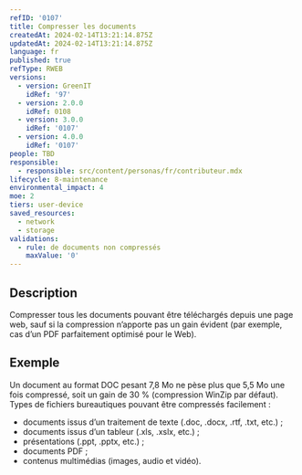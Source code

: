 ```yaml
---
refID: '0107'
title: Compresser les documents
createdAt: 2024-02-14T13:21:14.875Z
updatedAt: 2024-02-14T13:21:14.875Z
language: fr
published: true
refType: RWEB
versions:
  - version: GreenIT
    idRef: '97'
  - version: 2.0.0
    idRef: 0108
  - version: 3.0.0
    idRef: '0107'
  - version: 4.0.0
    idRef: '0107'
people: TBD
responsible:
  - responsible: src/content/personas/fr/contributeur.mdx
lifecycle: 8-maintenance
environmental_impact: 4
moe: 2
tiers: user-device
saved_resources:
  - network
  - storage
validations:
  - rule: de documents non compressés
    maxValue: '0'
---
```


## Description

Compresser tous les documents pouvant être téléchargés depuis une page web, sauf si la compression n’apporte pas un gain évident (par exemple, cas d’un PDF parfaitement optimisé pour le Web).

## Exemple

Un document au format DOC pesant 7,8 Mo ne pèse plus que 5,5 Mo une fois compressé, soit un gain de 30 % (compression WinZip par défaut).
Types de fichiers bureautiques pouvant être compressés facilement :

* documents issus d’un traitement de texte (.doc, .docx, .rtf, .txt, etc.) ;
* documents issus d’un tableur (.xls, .xslx, etc.) ;
* présentations (.ppt, .pptx, etc.) ;
* documents PDF ;
* contenus multimédias (images, audio et vidéo).
